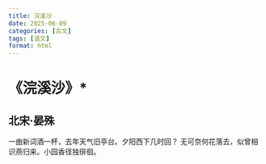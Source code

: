 ```yaml
---
title: 浣溪沙
date: 2025-06-09
categories: [古文]
tags: [语文]
format: html
---
```

# 《浣溪沙》*
## 北宋·晏殊
一曲新词酒一杯，去年天气旧亭台。夕阳西下几时回？ 无可奈何花落去，似曾相识燕归来。小园香径独徘徊。